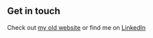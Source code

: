 ## Get in touch

Check out [my old website](https://dev.d3cuqy3m7c6plq.amplifyapp.com/) or find me on [LinkedIn](https://www.linkedin.com/in/preston-lai/)


